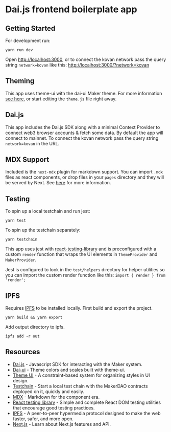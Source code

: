 
<Container>
<Card>

# Dai.js frontend boilerplate app

## Getting Started

For development run:

`yarn run dev`

Open [http://localhost:3000](http://localhost:3000), or to connect the kovan network pass the query string `network=kovan` like this: [http://localhost:3000/?network=kovan](http://localhost:3000/?network=kovan)

## Theming

This app uses theme-ui with the dai-ui Maker theme. For more information [see here](https://github.com/makerdao/dai-ui/tree/master/packages/dai-ui-theme-maker), or start editing the `theme.js` file right away.

## Dai.js

This app includes the Dai.js SDK along with a minimal Context Provider to connect web3 browser accounts & fetch some data. By default the app will connect to mainnet. To connect the kovan network pass the query string `network=kovan` in the URL.

## MDX Support

Included is the `next-mdx` plugin for markdown support. You can import `.mdx` files as react components, or drop files in your `pages` directory and they will be served by Next. See [here](https://github.com/mdx-js/mdx) for more information.

## Testing

To spin up a local testchain and run jest:

`yarn test`

To spin up the testchain separately:

`yarn testchain`

This app uses jest with [react-testing-library](https://github.com/testing-library/react-testing-library) and is preconfigured with a custom `render` function that wraps the UI elements in `ThemeProvider` and `MakerProvider`.

Jest is configured to look in the `test/helpers` directory for helper utilities so you can import the custom render function like this:
`import { render } from 'render';`

## IPFS

Requires [IPFS](https://docs.ipfs.io/guides/guides/install/) to be installed locally.
First build and export the project.

`yarn build && yarn export`

Add output directory to ipfs.

`ipfs add -r out`

## Resources

- [Dai.js](https://github.com/makerdao/dai.js/tree/dev/packages/dai) - Javascript SDK for interacting with the Maker system.
- [Dai-ui](https://github.com/makerdao/dai-ui/tree/master/packages/dai-ui-theme-maker) - Theme colors and scales built with theme-ui.
- [Theme UI](https://theme-ui.com/getting-started/) - A constraint-based system for organizing styles in UI design.
- [Testchain](https://github.com/makerdao/testchain) - Start a local test chain with the MakerDAO contracts deployed on it, quickly and easily.
- [MDX](https://github.com/mdx-js/mdx) - Markdown for the component era.
- [React testing library](https://github.com/testing-library/react-testing-library) - Simple and complete React DOM testing utilities that encourage good testing practices.
- [IPFS](https://docs.ipfs.io/guides/guides/install/) - A peer-to-peer hypermedia protocol
  designed to make the web faster, safer, and more open.
- [Next.js](https://nextjs.org/docs) - Learn about Next.js features and API.

</Card>
</Container>
